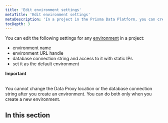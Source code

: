 ```yaml
---
title: 'Edit environment settings'
metaTitle: 'Edit environment settings'
metaDescription: 'In a project in the Prisma Data Platform, you can create multiple environments to associate a Prisma schema on a repository branch with a database and, thus, separate database development activities with JavaScript/TypeScript and Prisma ORM.'
tocDepth: 3
---
```


<TopBlock>

You can edit the following settings for any [environment](/data-platform/environments) in a project:

- environment name
- environment URL handle
- database connection string and access to it with static IPs
- set it as the default environment

<Admonition type="alert">

**Important**<br /><br />

You cannot change the Data Proxy location or the database connection string after you create an environment. You can do both only when you create a new environment.

</Admonition>

</TopBlock>

## In this section

<Subsections depth="2" />
